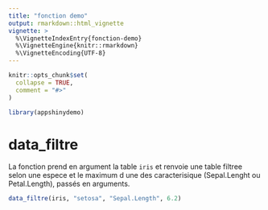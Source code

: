 ```yaml
---
title: "fonction demo"
output: rmarkdown::html_vignette
vignette: >
  %\VignetteIndexEntry{fonction-demo}
  %\VignetteEngine{knitr::rmarkdown}
  %\VignetteEncoding{UTF-8}
---
```


```r
knitr::opts_chunk$set(
  collapse = TRUE,
  comment = "#>"
)
```

```r
library(appshinydemo)
```

<!-- WARNING - This vignette is generated by {fusen} from /dev/flat_data_filtre.Rmd: do not edit by hand -->

# data_filtre

La fonction prend en argument la table `iris` et renvoie une table filtree selon une espece et le maximum d une des caracterisique (Sepal.Lenght ou Petal.Length), passés en arguments.


```r
data_filtre(iris, "setosa", "Sepal.Length", 6.2)
```

